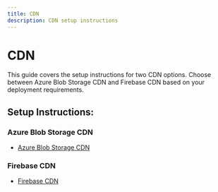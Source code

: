 ```yaml
---
title: CDN
description: CDN setup instructions
---
```


# CDN

<Callout type="info" title="Note">
  This guide covers the setup instructions for two CDN options. Choose between Azure Blob Storage CDN and Firebase CDN based on your deployment requirements.
</Callout>

## Setup Instructions:

### Azure Blob Storage CDN
- [Azure Blob Storage CDN](/docs/configuration/cdn/azure)

### Firebase CDN
- [Firebase CDN](/docs/configuration/cdn/firebase)
